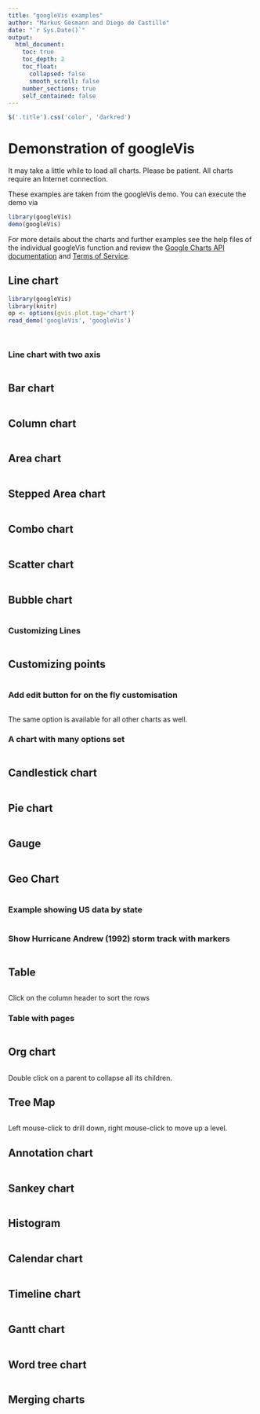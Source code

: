 ```yaml
---
title: "googleVis examples"
author: "Markus Gesmann and Diego de Castillo"
date: "`r Sys.Date()`"
output:
  html_document:
    toc: true
    toc_depth: 2
    toc_float:
      collapsed: false
      smooth_scroll: false
    number_sections: true
    self_contained: false
---
```


<!--
%\VignetteEngine{knitr::rmarkdown}
%\VignetteIndexEntry{Demonstration of googleVis}
-->


```js
$('.title').css('color', 'darkred')
```

# Demonstration of googleVis

It may take a little while to load all charts. Please be patient.
All charts require an Internet connection.

These examples are taken from the googleVis demo. 
You can execute the demo via
```r
library(googleVis)
demo(googleVis)
```

For more details about the charts and further examples see the 
help files of the individual googleVis function and review the 
[Google Charts API documentation](https://developers.google.com/chart/interactive/docs/gallery) and [Terms of Service](https://developers.google.com/chart/terms).

## Line chart
```r
library(googleVis)
library(knitr)
op <- options(gvis.plot.tag='chart')
read_demo('googleVis', 'googleVis')
```
```r
```
```r
```

### Line chart with two axis
```r
```

## Bar chart
```r
```

## Column chart
```r
```

## Area chart
```r
```

## Stepped Area chart
```r
```

## Combo chart
```r
```

## Scatter chart
```r
```

## Bubble chart
```r
```

### Customizing Lines
```r
```


## Customizing points
```r
```

### Add edit button for on the fly customisation
```r
```
The same option is available for all other charts as well.

### A chart with many options set
```r
```

## Candlestick chart
```r
```

## Pie chart
```r
```

## Gauge
```r
```


## Geo Chart
```r
```

### Example showing US data by state
```r
```

### Show Hurricane Andrew (1992) storm track with markers
```r
```

## Table
```r
```
Click on the column header to sort the rows

### Table with pages
```r
```

## Org chart
```r
```
Double click on a parent to collapse all its children.

## Tree Map
```r
```
Left mouse-click to drill down, right mouse-click to move up a level.

## Annotation chart
```r
```

## Sankey chart
```r
```

## Histogram
```r
```

## Calendar chart
```r
```

## Timeline chart
```r
```

## Gantt chart
```r
```


## Word tree chart
```r
```

## Merging charts
```r
```

